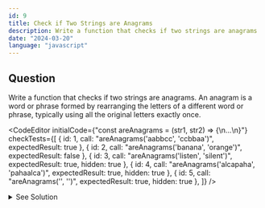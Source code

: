 ```yaml
---
id: 9
title: Check if Two Strings are Anagrams
description: Write a function that checks if two strings are anagrams
date: "2024-03-20"
language: "javascript"
---
```


## Question
Write a function that checks if two strings are anagrams.
An anagram is a word or phrase formed by rearranging the letters of a different word or phrase,
typically using all the original letters exactly once.

<CodeEditor 
    initialCode={"const areAnagrams = (str1, str2) => {\n...\n}"}
    checkTests={[
        {
         id: 1,
        call: "areAnagrams('aabbcc', 'ccbbaa')",
        expectedResult: true
        },
        {
         id: 2,
        call: "areAnagrams('banana', 'orange')",
        expectedResult: false
        },
        {
         id: 3,
        call: "areAnagrams('listen', 'silent')",
        expectedResult: true,
        hidden: true
        },
        {
         id: 4,
        call: "areAnagrams('alcapaha', 'pahaalca')",
        expectedResult: true,
        hidden: true
        },
      {
         id: 5,
         call: "areAnagrams('', '')",
         expectedResult: true,
         hidden: true
      },
        ]}
/>

<details>
  <summary>See Solution</summary>

## Example
```ts
const areAnagrams = (str1, str2) => {
      return str1.split('').sort().join('') === str2.split('').sort().join('');
}
```

### Explanation
The function `areAnagrams` takes two strings as arguments and returns a boolean value. 
The function first splits the strings into an array of characters, then sorts the array and joins the characters back into a string. 
The function then compares the two strings and returns true if they are equal and false if they are not.

## Complexity Analysis
The time complexity for this solution is O(nlogn) because of the sorting operation.

## Alternative
### For loop
```ts
const areAnagrams = (str1, str2) => {
      if (str1.length !== str2.length) return false;
      const str1Map = {};
      const str2Map = {};
      for (let i = 0; i < str1.length; i++) {
         str1Map[str1[i]] = (str1Map[str1[i]] || 0) + 1;
         str2Map[str2[i]] = (str2Map[str2[i]] || 0) + 1;
      }
      for (let key in str1Map) {
         if (str1Map[key] !== str2Map[key]) return false;
      }
      return true;
   }
```


</details>
